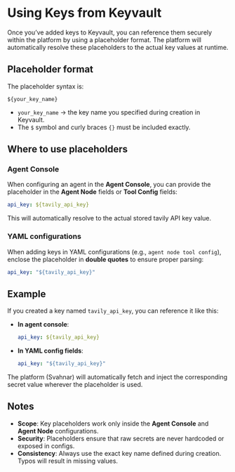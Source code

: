 
# Using Keys from Keyvault

Once you’ve added keys to Keyvault, you can reference them securely within the platform by using a placeholder format. The platform will automatically resolve these placeholders to the actual key values at runtime.


## Placeholder format

The placeholder syntax is:

```text
${your_key_name}
```

* `your_key_name` → the key name you specified during creation in Keyvault.
* The `$` symbol and curly braces `{}` must be included exactly.


## Where to use placeholders

### Agent Console

When configuring an agent in the **Agent Console**, you can provide the placeholder in the **Agent Node** fields or **Tool Config** fields:

```yaml
api_key: ${tavily_api_key}
```

This will automatically resolve to the actual stored tavily API key value.

### YAML configurations

When adding keys in YAML configurations (e.g., `agent node tool config`), enclose the placeholder in **double quotes** to ensure proper parsing:

```yaml
api_key: "${tavily_api_key}"
```


## Example

If you created a key named `tavily_api_key`, you can reference it like this:

* **In agent console**:

  ```yaml
  api_key: ${tavily_api_key}
  ```

* **In YAML config fields**:

  ```yaml
  api_key: "${tavily_api_key}"
  ```

The platform (Svahnar) will automatically fetch and inject the corresponding secret value wherever the placeholder is used.


## Notes

* **Scope**: Key placeholders work only inside the **Agent Console** and **Agent Node** configurations.
* **Security**: Placeholders ensure that raw secrets are never hardcoded or exposed in configs.
* **Consistency**: Always use the exact key name defined during creation. Typos will result in missing values.

